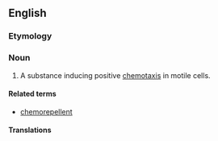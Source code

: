 ==English==
===Etymology===

{{prefix|chemo|attractant}}



===Noun===
{{en-noun}}
{{wikipedia}}

#A substance inducing positive [[chemotaxis]] in motile cells.


====Related terms====
*[[chemorepellent]]
====Translations====
{{trans-top|substance inducing chemotaxis}}
